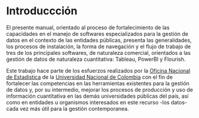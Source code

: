 # Introduccción {#intro}

El presente manual, orientado al proceso de fortalecimiento de las capacidades en el manejo de softwares especializados para la gestión de datos en el contexto de las entidades públicas, presenta las generalidades, los procesos de instalación, la forma de navegación y el flujo de trabajo de tres de los principales softwares, de naturaleza comercial, orientados a las gestión de datos de naturaleza cuantitativa: Tableau, PowerBI y Flourish.

Este trabajo hace parte de los esfuerzos realizados por la [Oficina Nacional de Estadística](http://estadisticas.unal.edu.co/home/) de la [Universidad Nacional de Colombia](https://unal.edu.co/) con el fin de fortalecer las competencias en las herramientas existentes para la gestión de datos y, por su intermedio, mejorar los procesos de producción y uso de información cuantitativa en las demás universidades públicas del país, así como en entidades u organismos interesados en este recurso -los datos- cada vez más útil para la gestión contemporanea. 

